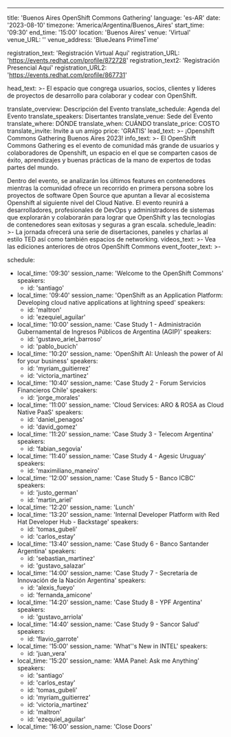 ---
title: 'Buenos Aires OpenShift Commons Gathering'
language: 'es-AR'
date: '2023-08-10'
timezone: 'America/Argentina/Buenos_Aires'
start_time: '09:30'
end_time: '15:00'
location: 'Buenos Aires'
venue: 'Virtual'
venue_URL: ''
venue_address: 'BlueJeans PrimeTime'

registration_text: 'Registración Virtual Aquí'
registration_URL: 'https://events.redhat.com/profile/872728'
registration_text2: 'Registración Presencial Aquí'
registration_URL2: 'https://events.redhat.com/profile/867731'

head_text: >-
  El espacio que congrega usuarios, socios, clientes y líderes de proyectos de desarrollo para colaborar y codear con OpenShift.

translate_overview: Descripción del Evento
translate_schedule: Agenda del Evento
translate_speakers: Disertantes
translate_venue: Sede del Evento
translate_where: DÓNDE
translate_when: CUÁNDO
translate_price: COSTO
translate_invite: Invite a un amigo
price: 'GRATIS'
lead_text: >-
  ¡Openshift Commons Gathering Buenos Aires 2023!
info_text: >-
  El OpenShift Commons Gathering es el evento de comunidad más grande de usuarios y colaboradores de Openshift, un espacio en el que se comparten casos de éxito, aprendizajes y buenas prácticas de la mano de expertos de todas partes del mundo.

  Dentro del evento, se analizarán los últimos features en contenedores mientras la comunidad ofrece un recorrido en primera persona sobre los proyectos de software Open Source que apuntan a llevar al ecosistema Openshift al siguiente nivel del Cloud Native.
  El evento reunirá a desarrolladores, profesionales de DevOps y administradores de sistemas que explorarán y colaborarán para lograr que OpenShift y las tecnologías de contenedores sean exitosas y seguras a gran escala.
schedule_leadin: >-
  La jornada ofrecerá una serie de disertaciones, paneles y charlas al estilo TED así como también espacios de networking.
videos_text: >-
  Vea las ediciones anteriores de otros OpenShift Commons
event_footer_text: >-

schedule:
  - local_time: '09:30'
    session_name: 'Welcome to the OpenShift Commons'
    speakers:
      - id: 'santiago'
  - local_time: '09:40'
    session_name: 'OpenShift as an Application Platform: Developing cloud native applications at lightning speed'
    speakers:
      - id: 'maltron'
      - id: 'ezequiel_aguilar'
  - local_time: '10:00'
    session_name: 'Case Study 1 - Administración Gubernamental de Ingresos Públicos de Argentina (AGIP)'
    speakers:
      - id: 'gustavo_ariel_barroso'
      - id: 'pablo_bucich'
  - local_time: '10:20'
    session_name: 'OpenShift AI: Unleash the power of AI for your business'
    speakers:
      - id: 'myriam_guitierrez'
      - id: 'victoria_martinez'
  - local_time: '10:40'
    session_name: 'Case Study 2 - Forum Servicios Financieros Chile'
    speakers:
      - id: 'jorge_morales'
  - local_time: '11:00'
    session_name: 'Cloud Services: ARO & ROSA as Cloud Native PaaS'
    speakers:
      - id: 'daniel_penagos'
      - id: 'david_gomez'
  - local_time: '11:20'
    session_name: 'Case Study 3 - Telecom Argentina'
    speakers:
      - id: 'fabian_segovia'
  - local_time: '11:40'
    session_name: 'Case Study 4 - Agesic Uruguay'
    speakers:
      - id: 'maximiliano_maneiro'
  - local_time: '12:00'
    session_name: 'Case Study 5 - Banco ICBC'
    speakers:
      - id: 'justo_german'
      - id: 'martin_ariel'
  - local_time: '12:20'
    session_name: 'Lunch'
  - local_time: '13:20'
    session_name: 'Internal Developer Platform with Red Hat Developer Hub - Backstage'
    speakers:
      - id: 'tomas_gubeli'
      - id: 'carlos_estay'
  - local_time: '13:40'
    session_name: 'Case Study 6 - Banco Santander Argentina'
    speakers:
      - id: 'sebastian_martinez'
      - id: 'gustavo_salazar' 
  - local_time: '14:00'
    session_name: 'Case Study 7 - Secretaría de Innovación de la Nación Argentina'
    speakers:
      - id: 'alexis_fueyo'
      - id: 'fernanda_amicone'
  - local_time: '14:20'
    session_name: 'Case Study 8 - YPF Argentina'
    speakers:
      - id: 'gustavo_arriola'
  - local_time: '14:40'
    session_name: 'Case Study 9 - Sancor Salud'
    speakers:
      - id: 'flavio_garrote'
  - local_time: '15:00'
    session_name: 'What''s New in INTEL'
    speakers:
      - id: 'juan_vera'
  - local_time: '15:20'
    session_name: 'AMA Panel: Ask me Anything'
    speakers:
      - id: 'santiago'
      - id: 'carlos_estay'
      - id: 'tomas_gubeli'
      - id: 'myriam_guitierrez'
      - id: 'victoria_martinez'
      - id: 'maltron'
      - id: 'ezequiel_aguilar'
  - local_time: '16:00'
    session_name: 'Close Doors'
